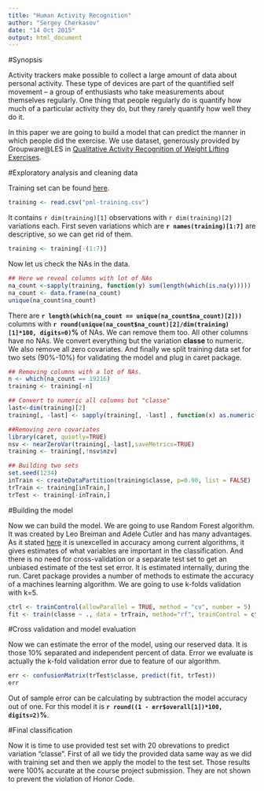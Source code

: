 ```yaml
---
title: "Human Activity Recognition"
author: "Sergey Cherkasov"
date: "14 Oct 2015"
output: html_document
---
```


#Synopsis 
 
Activity trackers make possible to collect a large amount of data about personal activity. These type of devices are part of the quantified self movement – a group of enthusiasts who take measurements about themselves regularly. One thing that people regularly do is quantify how much of a particular activity they do, but they rarely quantify how well they do it.
 
In this paper we are going to build a model that can predict the manner in which people did the exercise. We use  dataset, generously provided by Groupware@LES in [Qualitative Activity Recognition of Weight Lifting Exercises](http://groupware.les.inf.puc-rio.br/work.jsf?p1=11201).

#Exploratory analysis and cleaning data   

Training set can be found [here](https://d396qusza40orc.cloudfront.net/predmachlearn/pml-training.csv).

```r
training <- read.csv("pml-training.csv")
```

It contains `r dim(training)[1]` observations with `r dim(training)[2]` variations each. First seven variations which are **`r names(training)[1:7]`** are descriptive, so we can get rid of them.

```r
training <- training[-(1:7)]
```

Now let us check the NAs in the data.

```r
## Here we reveal columns with lot of NAs
na_count <-sapply(training, function(y) sum(length(which(is.na(y)))))
na_count <- data.frame(na_count)
unique(na_count$na_count)
```

There are **`r length(which(na_count == unique(na_count$na_count)[2]))`** columns with **`r round(unique(na_count$na_count)[2]/dim(training)[1]*100, digits=0)`%** of NAs. We can remove them too. All other columns have no NAs. We convert everything but the variation **classe** to numeric. We also remove all zero covariates. And finally we split training data set for two sets (90%-10%) for validating the model and plug in caret package.

```r
## Removing columns with a lot of NAs.
n <- which(na_count == 19216)
training <- training[-n]

## Convert to numeric all columns but "classe"
last<-dim(training)[2]
training[, -last] <- sapply(training[, -last] , function(x) as.numeric(x))

##Removing zero covariates
library(caret, quietly=TRUE)
nsv <- nearZeroVar(training[,-last],saveMetrics=TRUE)
training <- training[,!nsv$nzv]

## Building two sets
set.seed(1234)
inTrain <- createDataPartition(training$classe, p=0.90, list = FALSE)
trTrain <- training[inTrain,]
trTest <- training[-inTrain,]
```

#Building the model 

Now we can build the model. We are going to use Random Forest algorithm. It was created by Leo Breiman and Adele Cutler and has many advantages. As it stated [here](https://www.stat.berkeley.edu/~breiman/RandomForests/cc_home.htm) it is unexcelled in accuracy among current algorithms, it gives estimates of what variables are important in the classification. And there is no need for cross-validation or a separate test set to get an unbiased estimate of the test set error. It is estimated internally, during the run. Caret package provides a number of methods to estimate the accuracy of a machines learning algorithm. We are going to use k-folds validation with k=5.

```r
ctrl <- trainControl(allowParallel = TRUE, method = "cv", number = 5)
fit <- train(classe ~ ., data = trTrain, method="rf", trainControl = ctrl)
```



#Cross validation and model evaluation

Now we can estimate the error of the model, using our reserved data. It is those 10% separated and independent percent of data. Error we evaluate is actually the k-fold validation error due to feature of our algorithm.

```r
err <- confusionMatrix(trTest$classe, predict(fit, trTest))
err
```

Out of sample error can be calculating by subtraction the model accuracy out of one. For this model it is **`r round((1 - err$overall[1])*100, digits=2)`%**.


#Final classification 

Now it is time to use provided test set with 20 obrevations to predict variation "classe". First of all we tidy the provided data same way as we did with training set and then we apply the model to the test set. Those results were 100% accurate at the course project submission. They are not shown to prevent the violation of Honor Code.
